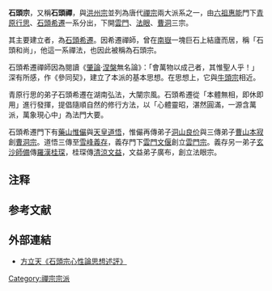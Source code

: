 {{中國地區的禪宗}}

'''石頭宗'''，又稱'''石頭禪'''，與[[洪州宗|洪州宗]]並列為唐代[[禪宗|禪宗]]兩大派系之一，由[[六祖|六祖]][[惠能|惠能]]門下[[青原行思|青原行思]]、[[石頭希遷|石頭希遷]]一系分出，下開[[雲門宗|雲門]]、[[法眼宗|法眼]]、[[曹洞宗|曹洞]]三宗。

其主要建立者，為[[石頭希遷|石頭希遷]]。因希遷禪師，曾在[[南嶽|南嶽]]一塊巨石上結廬而居，稱「石頭和尚」，他這一系禪法，也因此被稱為石頭宗。

石頭希遷禪師因為閱讀《[[肇論|肇論]]‧[[涅槃|涅槃]]無名論》：「會萬物以成己者，其惟聖人乎！」深有所感，作《參同契》，建立了本派的基本思想。在思想上，它與[[牛頭宗|牛頭宗]]相近。

青原行思的弟子石頭希遷在湖南弘法，大闡宗風。石頭希遷從「本體無相，即休即用」進行發揮，提倡隨順自然的修行方法，以「心體靈昭，湛然圓滿，一源含萬派，萬象現心中」為法門大要。

石頭希遷門下有[[藥山惟儼|藥山惟儼]]與[[天皇道悟|天皇道悟]]{{noteTag|1=道悟的法統歸屬至宋代起開始出現爭端，有道悟出於南嶽下一說，或有天皇道悟與天王道悟二道悟之說，該爭議一直持續到清初。}}，惟儼再傳弟子[[洞山良价|洞山良价]]與三傳弟子[[曹山本寂|曹山本寂]]創[[曹洞宗|曹洞宗]]。道悟三傳至[[雪峰義存|雪峰義存]]，義存門下[[雲門文偃|雲門文偃]]創立[[雲門宗|雲門宗]]。義存另一弟子[[玄沙師備|玄沙師備]]傳[[羅漢桂琛|羅漢桂琛]]，桂琛傳[[清涼文益|清涼文益]]，文益弟子廣布，創立法眼宗。{{refTag|1=釋道原撰：《景德傳燈錄》，CBETA, T10, no. 279。}}

==注释==
{{NoteFoot}}

==参考文献==
{{Reflist|list={{refFoot}}}}

==外部連結==
* [http://ccbs.ntu.edu.tw/FULLTEXT/JR-AN/an008_14.htm 方立天《石頭宗心性論思想述評》] {{Wayback|url=http://ccbs.ntu.edu.tw/FULLTEXT/JR-AN/an008_14.htm |date=20081211173345 }}

{{zen}}
[[Category:禪宗宗派|Category:禪宗宗派]]